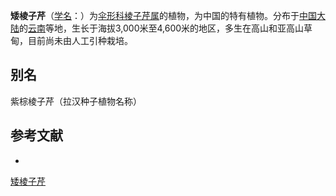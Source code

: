 {{NoteTA|G1=LS}}
{{Speciesbox
| name = 矮棱子芹
| status = 
| status_system = 
| image = 
| genus = Pleurospermum
| species = nanum
| authority = Franch.
}}

'''矮棱子芹'''（[[学名|学名]]：{{lang|la|''Pleurospermum nanum''}}）为[[伞形科|伞形科]][[棱子芹属|棱子芹属]]的植物，为中国的特有植物。分布于[[中国大陆|中国大陆]]的[[云南|云南]]等地，生长于海拔3,000米至4,600米的地区，多生在高山和亚高山草甸，目前尚未由人工引种栽培。

== 别名 ==
紫棕棱子芹（拉汉种子植物名称）

== 参考文献 ==
<div class="references-small">
* {{cite web| url =http://www.bioinfo.cn/db05/KmzwSpecies.php?action=view&id=22936| title =矮棱子芹| work =《中国高等植物数据库全库》| publisher =中国科学院微生物研究所| author =昆明植物研究所| accessdate =2009-02-25| deadurl =yes| archiveurl =https://web.archive.org/web/20160305010309/http://www.bioinfo.cn/db05/KmzwSpecies.php?action=view&id=22936| archivedate =2016-03-05}}
</div>
{{Taxonbar|from=Q15231873}}

[[Category:棱子芹属|矮棱子芹]]


{{Apiales-stub}}